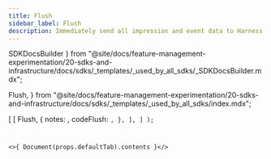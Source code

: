 ```yaml
---
title: Flush
sidebar_label: Flush
description: Immediately send all impression and event data to Harness servers.
---
```


  SDKDocsBuilder
} from "@site/docs/feature-management-experimentation/20-sdks-and-infrastructure/docs/sdks/_templates/_used_by_all_sdks/_SDKDocsBuilder.mdx";

  Flush,
} from "@site/docs/feature-management-experimentation/20-sdks-and-infrastructure/docs/sdks/_templates/_used_by_all_sdks/index.mdx";


  [
    [
      Flush,
      {
        notes:     <Notes />,
        codeFlush: <Code />,
      },
    ],
  ]
);

<>{ Document(props.defaultTab).contents }</>